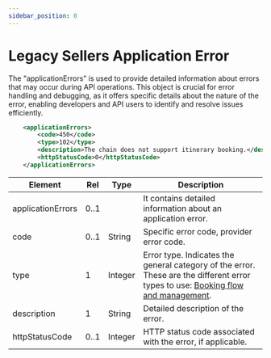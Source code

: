 ```yaml
---
sidebar_position: 0
---
```


# Legacy Sellers Application Error

The "applicationErrors" is used to provide detailed information about errors that may occur during API operations. This object is crucial for error handling and debugging, as it offers specific details about the nature of the error, enabling developers and API users to identify and resolve issues efficiently.

```xml
    <applicationErrors>
        <code>450</code>
        <type>102</type>
        <description>The chain does not support itinerary booking.</description>
        <httpStatusCode>0</httpStatusCode>
    </applicationErrors>
```

| Element                                    | Rel  | Type    | Description                                                                 |
|--------------------------------------------|------|---------|-----------------------------------------------------------------------------|
| applicationErrors                          | 0..1 |         | It contains detailed information about an application error.
| code                                       | 0..1 | String  | Specific error code, provider error code.                                   |
| type                                       | 1    | Integer | Error type. Indicates the general category of the error. These are the different error types to use: [Booking flow and management](../errors-and-warnings/booking-flow).|
| description                                | 1    | String  | Detailed description of the error.                       |
| httpStatusCode                             | 0..1 | Integer | HTTP status code associated with the error, if applicable. |

